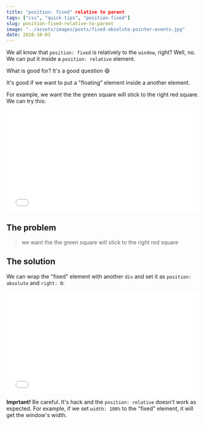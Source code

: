 ```yaml
---
title: "position: fixed" relative to parent
tags: ["css", "quick-tips", "position-fixed"]
slug: position-fixed-relative-to-parent
image: "../assets/images/posts/fixed-absolute-pointer-events.jpg"
date: 2018-10-03
---
```


We all know that `position: fixed` is relatively to the `window`, right? Well, no. We can put it inside a `position: relative` element.

What is good for? It's a good question 😄

It's good if we want to put a "floating" element inside a another element.

For example, we want the the green square will stick to the right red square. We can try this:

<iframe
  height="265"
  scrolling="no"
  title="position fixed relative to element"
  src="//codepen.io/moshfeu/embed/pxgmMd/?height=265&theme-id=0&default-tab=html,result&embed-version=2"
  frameborder="no"
  allowtransparency="true"
  allowfullscreen="true"
  style="width: 100%;"
>
  See the Pen{" "}
  <a href="https://codepen.io/moshfeu/pen/pxgmMd/">
    position fixed relative to element
  </a>{" "}
  by Mosh (<a href="https://codepen.io/moshfeu">@moshfeu</a>) on{" "}
  <a href="https://codepen.io">CodePen</a>.
</iframe>

## The problem

> we want the the green square will stick to the right red square

## The solution

We can wrap the "fixed" element with another `div` and set it as `position: absolute` and `right: 0`:

<iframe
  height="265"
  scrolling="no"
  title="position fixed relative to element final"
  src="//codepen.io/moshfeu/embed/wYMLpr/?height=265&theme-id=0&default-tab=html,result&embed-version=2"
  frameborder="no"
  allowtransparency="true"
  allowfullscreen="true"
  style="width: 100%;"
>
  See the Pen{" "}
  <a href="https://codepen.io/moshfeu/pen/wYMLpr/">
    position fixed relative to element final
  </a>{" "}
  by Mosh (<a href="https://codepen.io/moshfeu">@moshfeu</a>) on{" "}
  <a href="https://codepen.io">CodePen</a>.
</iframe>

**Imprtant!** Be careful. It's hack and the `position: relative` doesn't work as expected. For example, if we set `width: 100%` to the "fixed" element, it will get the window's width.

